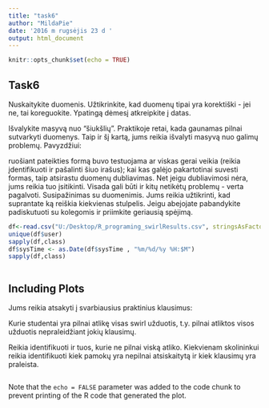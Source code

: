 ```yaml
---
title: "task6"
author: "MildaPie"
date: '2016 m rugsėjis 23 d '
output: html_document
---
```


```r
knitr::opts_chunk$set(echo = TRUE)
```

## Task6
Nuskaitykite duomenis. Užtikrinkite, kad duomenų tipai yra korektiški - jei ne, tai koreguokite. Ypatingą dėmesį atkreipkite į datas.

Išvalykite masyvą nuo "šiukšlių". Praktikoje retai, kada gaunamas pilnai sutvarkyti duomenys. Taip ir šį kartą, jums reikia išvalyti masyvą nuo galimų problemų. Pavyzdžiui:

ruošiant pateikties formą buvo testuojama ar viskas gerai veikia (reikia įdentifikuoti ir pašalinti šiuo irašus);
kai kas galėjo pakartotinai suvesti formas, taip atsirastu duomenų dubliavimas. Net jeigu dubliavimosi nėra, jums reikia tuo įsitikinti.
Visada gali būti ir kitų netikėtų problemų - verta pagalvoti.
Susipažinimas su duomenimis. Jums reikia užtikrinti, kad suprantate ką reiškia kiekvienas stulpelis. Jeigu abejojate pabandykite padiskutuoti su kolegomis ir priimkite geriausią spėjimą.

```r
df<-read.csv("U:/Desktop/R_programing_swirlResults.csv", stringsAsFactors = FALSE)
unique(df$user)
sapply(df,class)
df$sysTime <- as.Date(df$sysTime , "%m/%d/%y %H:$M")
sapply(df,class)



```

## Including Plots
Jums reikia atsakyti į svarbiausius praktinius klausimus:

Kurie studentai yra pilnai atlikę visas swirl užduotis, t.y. pilnai atliktos visos užduotis nepraleidžiant jokių klausimų.

Reikia identifikuoti ir tuos, kurie ne pilnai viską atliko. Kiekvienam skolininkui reikia identifikuoti kiek pamokų yra nepilnai atsiskaitytą ir kiek klausimų yra praleista.

```r


```

Note that the `echo = FALSE` parameter was added to the code chunk to prevent printing of the R code that generated the plot.

